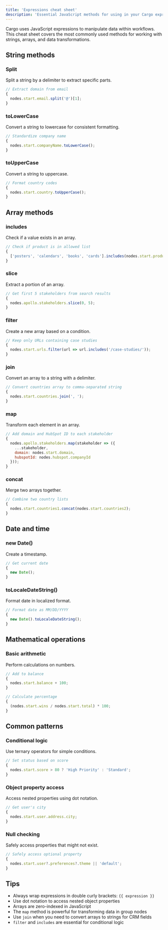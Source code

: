 ```yaml
---
title: 'Expressions cheat sheet'
description: 'Essential JavaScript methods for using in your Cargo expressions'
---
```


Cargo uses JavaScript expressions to manipulate data within workflows. This cheat sheet covers the most commonly used methods for working with strings, arrays, and data transformations.

## String methods

### Split
Split a string by a delimiter to extract specific parts.

```javascript
// Extract domain from email
{
  nodes.start.email.split('@')[1];
}
```

### toLowerCase
Convert a string to lowercase for consistent formatting.

```javascript
// Standardize company name
{
  nodes.start.companyName.toLowerCase();
}
```

### toUpperCase
Convert a string to uppercase.

```javascript
// Format country codes
{
  nodes.start.country.toUpperCase();
}
```

## Array methods

### includes
Check if a value exists in an array.

```javascript
// Check if product is in allowed list
{
  ['posters', 'calendars', 'books', 'cards'].includes(nodes.start.product);
}
```

### slice
Extract a portion of an array.

```javascript
// Get first 5 stakeholders from search results
{
  nodes.apollo.stakeholders.slice(0, 5);
}
```

### filter
Create a new array based on a condition.

```javascript
// Keep only URLs containing case studies
{
  nodes.start.urls.filter(url => url.includes('/case-studies/'));
}
```

### join
Convert an array to a string with a delimiter.

```javascript
// Convert countries array to comma-separated string
{
  nodes.start.countries.join(', ');
}
```

### map
Transform each element in an array.

```javascript
// Add domain and HubSpot ID to each stakeholder
{
  nodes.apollo.stakeholders.map(stakeholder => ({
    ...stakeholder,
    domain: nodes.start.domain,
    hubspotId: nodes.hubspot.companyId
  }));
}
```

### concat
Merge two arrays together.

```javascript
// Combine two country lists
{
  nodes.start.countries1.concat(nodes.start.countries2);
}
```

## Date and time

### new Date()
Create a timestamp.

```javascript
// Get current date
{
  new Date();
}
```

### toLocaleDateString()
Format date in localized format.

```javascript
// Format date as MM/DD/YYYY
{
  new Date().toLocaleDateString();
}
```

## Mathematical operations

### Basic arithmetic
Perform calculations on numbers.

```javascript
// Add to balance
{
  nodes.start.balance + 100;
}

// Calculate percentage
{
  (nodes.start.wins / nodes.start.total) * 100;
}
```

## Common patterns

### Conditional logic
Use ternary operators for simple conditions.

```javascript
// Set status based on score
{
  nodes.start.score > 80 ? 'High Priority' : 'Standard';
}
```

### Object property access
Access nested properties using dot notation.

```javascript
// Get user's city
{
  nodes.start.user.address.city;
}
```

### Null checking
Safely access properties that might not exist.

```javascript
// Safely access optional property
{
  nodes.start.user?.preferences?.theme || 'default';
}
```

## Tips

- Always wrap expressions in double curly brackets: `{{ expression }}`
- Use dot notation to access nested object properties
- Arrays are zero-indexed in JavaScript
- The `map` method is powerful for transforming data in group nodes
- Use `join` when you need to convert arrays to strings for CRM fields
- `filter` and `includes` are essential for conditional logic 